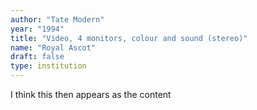 ```yaml
---
author: "Tate Modern"
year: "1994"
title: "Video, 4 monitors, colour and sound (stereo)"
name: "Royal Ascot"
draft: false
type: institution
---
```

I think this then appears as the content
